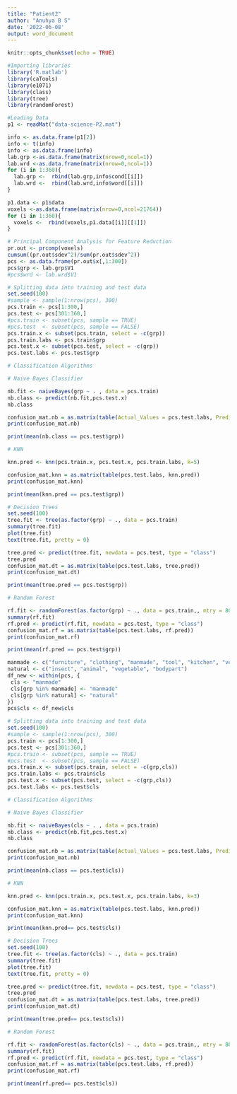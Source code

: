 ```yaml
---
title: "Patient2"
author: "Anuhya B S"
date: '2022-06-08'
output: word_document
---
```


```r
knitr::opts_chunk$set(echo = TRUE)
```

```r
#Importing libraries
library('R.matlab')
library(caTools)
library(e1071)
library(class)
library(tree)
library(randomForest)
```

```r
#Loading Data
p1 <- readMat("data-science-P2.mat")

info <- as.data.frame(p1[2])
info <- t(info)
info <- as.data.frame(info)
lab.grp <-as.data.frame(matrix(nrow=0,ncol=1))
lab.wrd <-as.data.frame(matrix(nrow=0,ncol=1))
for (i in 1:360){
  lab.grp <-  rbind(lab.grp,info$cond[[i]])
  lab.wrd <-  rbind(lab.wrd,info$word[[i]])
}

p1.data <- p1$data
voxels <-as.data.frame(matrix(nrow=0,ncol=21764))
for (i in 1:360){
  voxels <-  rbind(voxels,p1.data[[i]][[1]])
}

```

```r
# Principal Component Analysis for Feature Reduction
pr.out <- prcomp(voxels)
cumsum((pr.out$sdev^2)/sum(pr.out$sdev^2))
pcs <- as.data.frame(pr.out$x[,1:300])
pcs$grp <- lab.grp$V1
#pcs$wrd <- lab.wrd$V1
```

```r
# Splitting data into training and test data
set.seed(100) 
#sample <- sample(1:nrow(pcs), 300)
pcs.train <- pcs[1:300,]
pcs.test <- pcs[301:360,]
#pcs.train <- subset(pcs, sample == TRUE)
#pcs.test  <- subset(pcs, sample == FALSE)
pcs.train.x <- subset(pcs.train, select = -c(grp))
pcs.train.labs <- pcs.train$grp
pcs.test.x <- subset(pcs.test, select = -c(grp))
pcs.test.labs <- pcs.test$grp
```

```r
# Classification Algorithms

# Naive Bayes Classifier

nb.fit <- naiveBayes(grp ~ . , data = pcs.train)
nb.class <- predict(nb.fit,pcs.test.x)
nb.class

confusion_mat.nb = as.matrix(table(Actual_Values = pcs.test.labs, Predicted_Values = nb.class)) 
print(confusion_mat.nb)

print(mean(nb.class == pcs.test$grp))
```
```r
# KNN

knn.pred <- knn(pcs.train.x, pcs.test.x, pcs.train.labs, k=5)

confusion_mat.knn = as.matrix(table(pcs.test.labs, knn.pred)) 
print(confusion_mat.knn)

print(mean(knn.pred == pcs.test$grp))
```

```r
# Decision Trees
set.seed(100)
tree.fit <- tree(as.factor(grp) ~ ., data = pcs.train)
summary(tree.fit)
plot(tree.fit)
text(tree.fit, pretty = 0)

tree.pred <- predict(tree.fit, newdata = pcs.test, type = "class")
tree.pred
confusion_mat.dt = as.matrix(table(pcs.test.labs, tree.pred)) 
print(confusion_mat.dt)

print(mean(tree.pred == pcs.test$grp))
```

```r
# Random Forest

rf.fit <- randomForest(as.factor(grp) ~ ., data = pcs.train,, mtry = 80, importance = TRUE)
summary(rf.fit)
rf.pred <- predict(rf.fit, newdata = pcs.test, type = "class")
confusion_mat.rf = as.matrix(table(pcs.test.labs, rf.pred)) 
print(confusion_mat.rf)

print(mean(rf.pred == pcs.test$grp))
```

```r
manmade <- c("furniture", "clothing", "manmade", "tool", "kitchen", "vehicle", "building", "buildpart")
natural <- c("insect", "animal", "vegetable", "bodypart")
df_new <- within(pcs, {
 cls <- "manmade"
 cls[grp %in% manmade] <- "manmade"
 cls[grp %in% natural] <- "natural"
})
pcs$cls <- df_new$cls
```

```r
# Splitting data into training and test data
set.seed(100) 
#sample <- sample(1:nrow(pcs), 300)
pcs.train <- pcs[1:300,]
pcs.test <- pcs[301:360,]
#pcs.train <- subset(pcs, sample == TRUE)
#pcs.test  <- subset(pcs, sample == FALSE)
pcs.train.x <- subset(pcs.train, select = -c(grp,cls))
pcs.train.labs <- pcs.train$cls
pcs.test.x <- subset(pcs.test, select = -c(grp,cls))
pcs.test.labs <- pcs.test$cls
```

```r
# Classification Algorithms

# Naive Bayes Classifier

nb.fit <- naiveBayes(cls ~ . , data = pcs.train)
nb.class <- predict(nb.fit,pcs.test.x)
nb.class

confusion_mat.nb = as.matrix(table(Actual_Values = pcs.test.labs, Predicted_Values = nb.class)) 
print(confusion_mat.nb)

print(mean(nb.class == pcs.test$cls))
```
```r
# KNN

knn.pred <- knn(pcs.train.x, pcs.test.x, pcs.train.labs, k=3)

confusion_mat.knn = as.matrix(table(pcs.test.labs, knn.pred)) 
print(confusion_mat.knn)

print(mean(knn.pred== pcs.test$cls))
```

```r
# Decision Trees
set.seed(100)
tree.fit <- tree(as.factor(cls) ~ ., data = pcs.train)
summary(tree.fit)
plot(tree.fit)
text(tree.fit, pretty = 0)

tree.pred <- predict(tree.fit, newdata = pcs.test, type = "class")
tree.pred
confusion_mat.dt = as.matrix(table(pcs.test.labs, tree.pred)) 
print(confusion_mat.dt)

print(mean(tree.pred== pcs.test$cls))
```

```r
# Random Forest

rf.fit <- randomForest(as.factor(cls) ~ ., data = pcs.train,, mtry = 80, importance = TRUE)
summary(rf.fit)
rf.pred <- predict(rf.fit, newdata = pcs.test, type = "class")
confusion_mat.rf = as.matrix(table(pcs.test.labs, rf.pred)) 
print(confusion_mat.rf)

print(mean(rf.pred== pcs.test$cls))
```
